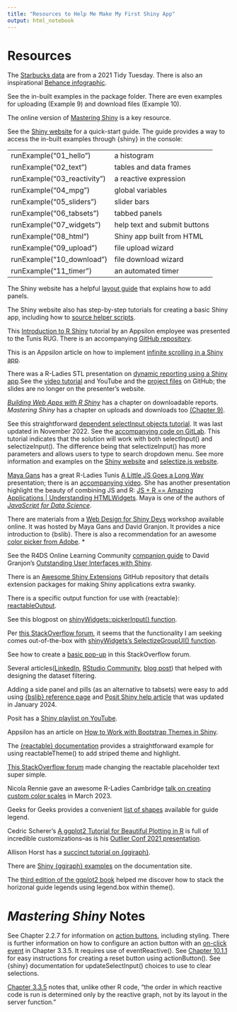 ```yaml
---
title: "Resources to Help Me Make My First Shiny App"
output: html_notebook
---
```


# Resources

The [Starbucks data](https://github.com/rfordatascience/tidytuesday/blob/master/data/2021/2021-12-21/readme.md) are from a 2021 Tidy Tuesday. There is also an inspirational [Behance infographic](https://www.behance.net/gallery/58743971/Starbucks-Menu-Infographic-Design).

See the in-built examples in the package folder. There are even examples for uploading (Example 9) and download files (Example 10).

The online version of [Mastering Shiny](https://mastering-shiny.org/index.html) is a key resource.

See the [Shiny website](https://shiny.posit.co/r/getstarted/shiny-basics/lesson1/index.html) for a quick-start guide. The guide provides a way to access the in-built examples through {shiny} in the console:

|                            |                              |
|:-------------------------- |:-----------------------------|
|runExample("01_hello")      | a histogram                  |
|runExample("02_text")       | tables and data frames       |
|runExample("03_reactivity") | a reactive expression        |
|runExample("04_mpg")        | global variables             |
|runExample("05_sliders")    | slider bars                  |
|runExample("06_tabsets")    | tabbed panels                |
|runExample("07_widgets")    | help text and submit buttons |
|runExample("08_html")       | Shiny app built from HTML    |
|runExample("09_upload")     | file upload wizard           |
|runExample("10_download")   | file download wizard         |
|runExample("11_timer")      | an automated timer           |

The Shiny website has a helpful [layout guide](https://shiny.posit.co/r/articles/build/layout-guide/) that explains how to add panels.

The Shiny website also has step-by-step tutorials for creating a basic Shiny app, including how to [source helper scripts](https://shiny.posit.co/r/getstarted/shiny-basics/lesson5/).

This [Introduction to R Shiny](https://www.youtube.com/watch?v=P7T5haMRYwk) tutorial by an Appsilon employee was presented to the Tunis RUG. There is an accompanying [GitHub repository](https://github.com/aniaskrzydlo/intro-to-shiny-hands-on-workshop).

This is an Appsilon article on how to implement [infinite scrolling in a Shiny app](https://appsilon.com/infinite-scrolling-in-r-shiny/).

There was a R-Ladies STL presentation on [dynamic reporting using a Shiny app](https://www.meetup.com/rladies-st-louis/events/282720794/).See the [video tutorial](https://www.youtube.com/watch?v=MvGAstDzLJk) and YouTube and the [project files](https://github.com/winterstat/RLadiesSTL-shinyreports/tree/main) on GitHub; the slides are no longer on the presenter's website.

[*Building Web Apps with R Shiny*](https://debruine.github.io/shinyintro/reports.html) has a chapter on downloadable reports. *Mastering Shiny* has a chapter on uploads and downloads too [(Chapter 9)](https://mastering-shiny.org/action-transfer.html#action-transfer).

See this straightforward [dependent selectInput objects tutorial](https://heds.nz/posts/dependent-selectInputs-shiny/). It was last updated in November 2022. See the [accompanying code on GitLab](https://gitlab.com/hedsnz/hedsnz-public/-/blob/main/r/dependent-selectInputs-shiny.R). This tutorial indicates that the solution will work with both selectInput() and selectizeInput(). The difference being that selectizeInput() has more parameters and allows users to type to search dropdown menu. See more information and examples on the [Shiny website](https://shiny.posit.co/r/articles/build/selectize/) and [selectize.js website](https://selectize.dev/).

[Maya Gans](https://maya.rbind.io/resume) has a great R-Ladies Tunis [A Little JS Goes a Long Way](https://alittlejs.netlify.app/#1) presentation; there is an [accompanying video](https://www.youtube.com/watch?v=a_umFne86K8). She has another presentation highlight the beauty of combining JS and R: [JS + R == Amazing Applications | Understanding HTMLWidgets](https://phuseus-jsandr.netlify.app/#1). Maya is one of the authors of [*JavaScript for Data Science*](https://third-bit.com/js4ds/).

There are materials from a [Web Design for Shiny Devs](https://webdesign4shiny.rinterface.com/) workshop available online. It was hosted by Maya Gans and David Granjon. It provides a nice introduction to {bslib}. There is also a recommendation for an awesome [color picker from Adobe](https://color.adobe.com/create/color-wheel). *

See the R4DS Online Learning Community [companion guide](https://r4ds.github.io/bookclub-shinyui/) to David Granjon's [Outstanding User Interfaces with Shiny](https://unleash-shiny.rinterface.com/index.html).

There is an [Awesome Shiny Extensions](https://github.com/nanxstats/awesome-shiny-extensions) GitHub repository that details extension packages for making Shiny applications extra swanky. 

There is a specific output function for use with {reactable}: [reactableOutput](https://glin.github.io/reactable/reference/reactable-shiny.html).

See this blogpost on [shinyWidgets::pickerInput() function](https://copyprogramming.com/howto/shiny-selectinput-to-select-all-from-dropdown).

Per [this StackOverflow forum](https://stackoverflow.com/questions/74653162/how-to-create-dynamic-filters-in-my-r-shiny-app-to-automatically-update-the-valu), it seems that the functionality I am seeking comes out-of-the-box with [shinyWidgets's SelectizeGroupUI() function](https://dreamrs.github.io/shinyWidgets/reference/selectizeGroup-module.html).

See how to create a [basic pop-up](https://stackoverflow.com/questions/73306444/r-shiny-popup-window-when-hovering-over-icon) in this StackOverflow forum.

Several articles([LinkedIn](https://www.linkedin.com/pulse/shiny-app-r-integrating-filter-multiple-dynamic-conditions-lee-rock/), [RStudio Community](https://community.rstudio.com/t/reactive-filter-using-multiple-inputs-in-shiny/28974), [blog post](https://www.davidsolito.com/post/conditional-drop-down-in-shiny/)) that helped with designing the dataset filtering.

Adding a side panel and pills (as an alternative to tabsets) were easy to add using [{bslib} reference page](https://rstudio.github.io/bslib/reference/navset.html#details) and [Posit Shiny help article](https://shiny.posit.co/r/articles/build/tabsets/) that was updated in January 2024.

Posit has a [Shiny playlist on YouTube](https://www.youtube.com/playlist?list=PL9HYL-VRX0oRbLoj3FyL5zeASU5FMDgVe).

Appsilon has an article on [How to Work with Bootstrap Themes in Shiny](https://appsilon.com/r-shiny-bslib/).

The [{reactable} documentation](https://glin.github.io/reactable/reference/reactableTheme.html) provides a straightforward example for using reactableTheme() to add striped theme and highlight.

[This StackOverflow forum](https://stackoverflow.com/questions/74222616/change-search-bar-text-in-reactable-table-in-r) made changing the reactable placeholder text super simple.

Nicola Rennie gave an awesome R-Ladies Cambridge [talk on creating custom color scales](https://nrennie.rbind.io/talks/rladies-cambridge-ggplot2-colours/) in March 2023.

Geeks for Geeks provides a convenient [list of shapes](https://www.geeksforgeeks.org/how-to-change-the-legend-shape-using-ggplot2-in-r/) available for guide legend.

Cedric Scherer's [A ggplot2 Tutorial for Beautiful Plotting in R](https://www.cedricscherer.com/2019/08/05/a-ggplot2-tutorial-for-beautiful-plotting-in-r/) is full of incredible customizations--as is his [Outlier Conf 2021 presentation](https://www.cedricscherer.com/slides/OutlierConf2021_ggplot-wizardry.pdf).

Allison Horst has a [succinct tutorial on {ggiraph}](https://allisonhorst.github.io/ggiraph-demo/demo.html).

There are [Shiny {ggiraph} examples](https://www.ardata.fr/ggiraph-book/shiny-examples.html) on the documentation site.

The [third edition of the ggplot2 book](https://ggplot2-book.org/scales-colour#sec-legend-layout) helped me discover how to stack the horizonal guide legends using legend.box within theme().


# *Mastering Shiny* Notes

See Chapter 2.2.7 for information on [action buttons](https://mastering-shiny.org/basic-ui.html?#action-buttons), including styling. There is further information on how to configure an action button with an [on-click event](https://mastering-shiny.org/basic-reactivity.html#on-click) in Chapter 3.3.5. It requires use of eventReactive(). See [Chapter 10.1.1](https://mastering-shiny.org/action-dynamic.html?#simple-uses) for easy instructions for creating a reset button using actionButton(). See {shiny} documentation for updateSelectInput() choices to use to clear selections.

[Chapter 3.3.5](https://mastering-shiny.org/basic-reactivity.html#execution-order) notes that, unlike other R code, "the order in which reactive code is run is determined only by the reactive graph, not by its layout in the server function."


